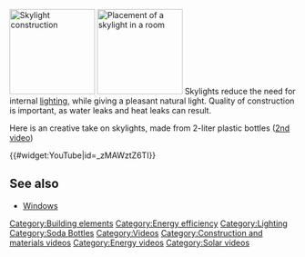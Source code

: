 [[File:SkylightConstruction.JPG|thumb|right|150px|Skylight construction]]
[[File:SkylightPlacement.JPG|thumb|right|150px|Placement of a skylight in a room]]
Skylights reduce the need for internal [[lighting]], while giving a pleasant natural light. Quality of construction is important, as water leaks and heat leaks can result.

Here is an creative take on skylights, made from 2-liter plastic bottles ([http://sugar.io/?p=585 2nd video])

{{#widget:YouTube|id=_zMAWztZ6TI}}

== See also ==

* [[Windows]]
{{stub}}

[[Category:Building elements]]
[[Category:Energy efficiency]]
[[Category:Lighting]]
[[Category:Soda Bottles]]
[[Category:Videos]]
[[Category:Construction and materials videos]]
[[Category:Energy videos]]
[[Category:Solar videos]]